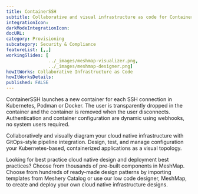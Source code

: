```yaml
---
title: ContainerSSH
subtitle: Collaborative and visual infrastructure as code for ContainerSSH
integrationIcon: 
darkModeIntegrationIcon: 
docURL: 
category: Provisioning
subcategory: Security & Compliance
featureList: [,,]
workingSlides: [
				../_images/meshmap-visualizer.png,
				../_images/meshmap-designer.png]
howItWorks: Collaborative Infrastructure as Code
howItWorksDetails: 
published: FALSE
---
```

ContainerSSH launches a new container for each SSH connection in Kubernetes, Podman or Docker. The user is transparently dropped in the container and the container is removed when the user disconnects. Authentication and container configuration are dynamic using webhooks, no system users required.
<p>
    Collaboratively and visually diagram your cloud native infrastructure with GitOps-style pipeline integration. Design, test, and manage configuration your Kubernetes-based, containerized applications as a visual topology.
</p>
<p>
    Looking for best practice cloud native design and deployment best practices? Choose from thousands of pre-built components in MeshMap. Choose from hundreds of ready-made design patterns by importing templates from Meshery Catalog or use our low code designer, MeshMap, to create and deploy your own cloud native infrastructure designs.
</p>